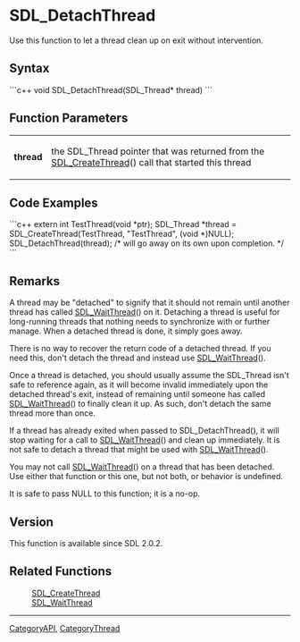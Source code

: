 
= SDL_DetachThread =
Use this function to let a thread clean up on exit without intervention.


== Syntax ==
```c++
void SDL_DetachThread(SDL_Thread* thread)
```
== Function Parameters ==
{|
|'''thread''' 
|the SDL_Thread pointer that was returned from the [[SDL_CreateThread]]() call that started this thread
|}

== Code Examples ==
```c++
extern int TestThread(void *ptr);
SDL_Thread *thread = SDL_CreateThread(TestThread, "TestThread", (void *)NULL);
SDL_DetachThread(thread);  /* will go away on its own upon completion. */
```

== Remarks ==

A thread may be "detached" to signify that it should not remain until another thread has called [[SDL_WaitThread]]() on it. Detaching a thread is useful for long-running threads that nothing needs to synchronize with or further manage. When a detached thread is done, it simply goes away.

There is no way to recover the return code of a detached thread. If you need this, don't detach the thread and instead use [[SDL_WaitThread]]().

Once a thread is detached, you should usually assume the SDL_Thread isn't safe to reference again, as it will become invalid immediately upon the detached thread's exit, instead of remaining until someone has called [[SDL_WaitThread]]() to finally clean it up. As such, don't detach the same thread more than once.

If a thread has already exited when passed to SDL_DetachThread(), it will stop waiting for a call to [[SDL_WaitThread]]() and clean up immediately. It is not safe to detach a thread that might be used with [[SDL_WaitThread]]().

You may not call [[SDL_WaitThread]]() on a thread that has been detached. Use either that function or this one, but not both, or behavior is undefined.

It is safe to pass NULL to this function; it is a no-op.

== Version ==
This function is available since SDL 2.0.2.

== Related Functions ==
: [[SDL_CreateThread]]
: [[SDL_WaitThread]]

----
[[CategoryAPI]], [[CategoryThread]]
